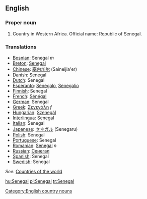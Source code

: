 ==English==
===Proper noun===

# Country in Western Africa. Official name: Republic of Senegal.
===Translations===
*[[Bosnian]]: Senegal ''m''
*[[Breton]]: [[Senegal]]
*[[Chinese]]: [[塞内加尔]] (Saineijia'er)
*[[Danish]]: Senegal
*[[Dutch]]: Senegal
*[[Esperanto]]: [[Senegalo]], [[Senegalio]]
*[[Finnish]]: Senegal
*[[French]]: [[Sénégal]]
*[[German]]: Senegal
*[[Greek]]: [[Σενεγάλη]] ''f''
*[[Hungarian]]: [[Szenegál]]
*[[Interlingua]]: Senegal
*[[Italian]]: Senegal
*[[Japanese]]: [[セネガル]] (Senegaru)
*[[Polish]]: Senegal
*[[Portuguese]]: Senegal
*[[Romanian]]: [[Senegal]] ''n''
*[[Russian]]: [[Сенегал]]
*[[Spanish]]: Senegal
*[[Swedish]]: Senegal

''See'': [[Countries of the world]]
[[Category:English country nouns]]

[[hu:Senegal]]
[[pl:Senegal]]
[[tr:Senegal]]